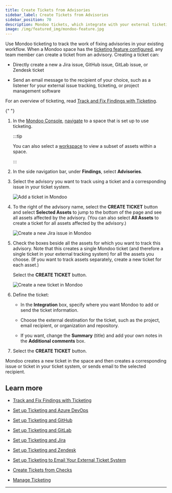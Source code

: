 ```yaml
---
title: Create Tickets from Advisories
sidebar_label: Create Tickets from Advisories
sidebar_position: 70
description: Mondoo tickets, which integrate with your external ticketing system, allow you to track remediation of important security findings. Create a ticket from an advisory to track work on that advisory within your existing workflow.
image: /img/featured_img/mondoo-feature.jpg
---
```


Use Mondoo ticketing to track the work of fixing advisories in your existing workflow. When a Mondoo space has the [ticketing feature configured](/platform/ticketing/overview/), any team member can create a ticket from an advisory. Creating a ticket can:

- Directly create a new a Jira issue, GitHub issue, GitLab issue, or Zendesk ticket

- Send an email message to the recipient of your choice, such as a listener for your external issue tracking, ticketing, or project management software

For an overview of ticketing, read [Track and Fix Findings with Ticketing](/platform/ticketing/overview/).


<Partial />{" "}

1. In the [Mondoo Console](https://console.mondoo.com), [navigate](/platform/start/navigate) to a space that is set up to use ticketing.

   :::tip

   You can also select a [workspace](/platform/start/organize/workspaces/) to view a subset of assets within a space.

   :::

2. In the side navigation bar, under **Findings**, select **Advisories**.

3. Select the advisory you want to track using a ticket and a corresponding issue in your ticket system.

   ![Add a ticket in Mondoo](/img/platform/ticketing/add-ticket-advisory.png)

4. To the right of the advisory name, select the **CREATE TICKET** button and select **Selected Assets** to jump to the bottom of the page and see all assets affected by the advisory. (You can also select **All Assets** to create a ticket for all assets affected by the advisory.)

   ![Create a new Jira issue in Mondoo](/img/platform/ticketing/select-asset.png)

5. Check the boxes beside all the assets for which you want to track this advisory. Note that this creates a single Mondoo ticket (and therefore a single ticket in your external tracking system) for all the assets you choose. (If you want to track assets separately, create a new ticket for each asset.)

   Select the **CREATE TICKET** button.

   ![Create a new ticket in Mondoo](/img/platform/ticketing/new-ticket.png)

6. Define the ticket:

   - In the **Integration** box, specify where you want Mondoo to add or send the ticket information.

   - Choose the external destination for the ticket, such as the project, email recipient, or organization and repository.

   - If you want, change the **Summary** (title) and add your own notes in the **Additional comments** box.

7. Select the **CREATE TICKET** button.

  Mondoo creates a new ticket in the space and then creates a corresponding issue or ticket in your ticket system, or sends email to the selected recipient.

## Learn more

- [Track and Fix Findings with Ticketing](/platform/ticketing/overview/)

- [Set up Ticketing and Azure DevOps](/platform/ticketing/setup-azuredevops/)

- [Set up Ticketing and GitHub](/platform/ticketing/setup-github/)

- [Set up Ticketing and GitLab](/platform/ticketing/setup-gitlab/)

- [Set up Ticketing and Jira](/platform/ticketing/setup/)

- [Set up Ticketing and Zendesk](/platform/ticketing/setup-zendesk/)

- [Set up Ticketing to Email Your External Ticket System](/platform/ticketing/setup-email/)

- [Create Tickets from Checks](/platform/ticketing/checks/)

- [Manage Ticketing](/platform/ticketing/manage/)

---
